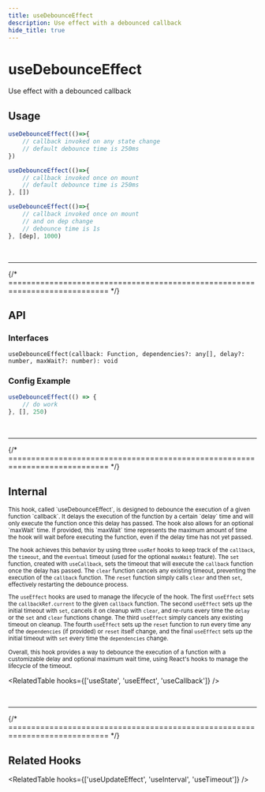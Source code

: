 ```yaml
---
title: useDebounceEffect
description: Use effect with a debounced callback
hide_title: true
---
```




<MainText>
<h1>useDebounceEffect</h1>
Use effect with a debounced callback
</MainText>






## Usage

<Tabs>

<TabItem value='simple' label='Simple'>

```js
useDebounceEffect(()=>{
    // callback invoked on any state change
    // default debounce time is 250ms
})
```

</TabItem>

<TabItem value='advanced' label='Advanced'>

```js
useDebounceEffect(()=>{
    // callback invoked once on mount
    // default debounce time is 250ms
}, [])
```

</TabItem>


<TabItem value='full' label='Full'>

```js
useDebounceEffect(()=>{
    // callback invoked once on mount
    // and on dep change
    // debounce time is 1s
}, [dep], 1000)
```

</TabItem>

</Tabs>














<br />
<hr />
{/* ============================================================================ */}


## API 

### Interfaces
```tsx
useDebounceEffect(callback: Function, dependencies?: any[], delay?: number, maxWait?: number): void
```

### Config Example

```ts
useDebounceEffect(() => {
    // do work
}, [], 250)
```















<br />
<hr />
{/* ============================================================================ */}



## Internal


<small>
This hook, called `useDebounceEffect`, is designed to debounce the execution of a given function 
`callback`. It delays the execution of the function by a certain `delay` time and will only execute 
the function once this delay has passed. The hook also allows for an optional `maxWait` time. 
If provided, this `maxWait` time represents the maximum amount of time the hook will wait before 
executing the function, even if the delay time has not yet passed.

The hook achieves this behavior by using three `useRef` hooks to keep track of the `callback`, the 
`timeout`, and the `eventual` timeout (used for the optional `maxWait` feature). The `set` function, 
created with `useCallback`, sets the timeout that will execute the `callback` function once the 
delay has passed. The `clear` function cancels any existing timeout, preventing the execution of the 
`callback` function. The `reset` function simply calls `clear` and then `set`, effectively 
restarting the debounce process.

The `useEffect` hooks are used to manage the lifecycle of the hook. The first `useEffect` sets the 
`callbackRef.current` to the given `callback` function. The second `useEffect` sets up the initial 
timeout with `set`, cancels it on cleanup with `clear`, and re-runs every time the `delay` or the 
`set` and `clear` functions change. The third `useEffect` simply cancels any existing timeout on 
cleanup. The fourth `useEffect` sets up the `reset` function to run every time any of the 
`dependencies` (if provided) or `reset` itself change, and the final `useEffect` sets up the 
initial timeout with `set` every time the `dependencies` change.

Overall, this hook provides a way to debounce the execution of a function with a customizable 
delay and optional maximum wait time, using React's hooks to manage the lifecycle of the timeout.
</small>

<RelatedTable hooks={['useState', 'useEffect', 'useCallback']} />



<br />
<hr />
{/* ============================================================================ */}



## Related Hooks


<RelatedTable hooks={['useUpdateEffect', 'useInterval', 'useTimeout']} />


<!-- ignore-### Return Values -->
<!-- ignore-## Hook Methods -->

